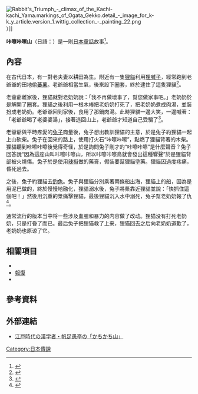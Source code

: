 [[File:Rabbit's_Triumph_-_climax_of_the_Kachi-kachi_Yama.markings_of_Ogata_Gekko.detail_-_image_for_k-k_y_article.version_1.wittig_collection_-_painting_22.png|thumb]]）]]

'''咔嚓咔嚓山'''（日語：{{lang|ja|'''かちかち山'''}}）是一則[[日本|日本]][[童話|童話]]故事<ref name="岩谷小波2014">{{cite book|author=岩谷小波|title=黄金丸|url=http://books.google.com/books?id=Ubm7BQAAQBAJ&pg=PT5|date=8 December 2014|publisher=译言协力|pages=5–|id=GGKEY:U1JTDAKX19L}}</ref>。

==內容==
在古代日本，有一對老夫妻以耕田為生。附近有一隻[[貉|狸貓]]利用[[狸囃子|狸囃子]]，經常跑到老爺爺的田地偷[[蕃薯|蕃薯]]。老爺爺相當生氣，後來設下圈套，終於逮住了這隻狸貓<ref>{{cite book|title=かちかち山 日本各地の昔話と外国の昔話|url=http://books.google.com/books?id=v-A0MwEACAAJ|year=2002|publisher=神奈川昔ばなし研究会再話集編集委員会}}</ref>。

老爺爺離家後，狸貓就對老奶奶說：「我不再做壞事了，幫您做家事吧。」老奶奶於是解開了圈套。狸貓之後利用一根木棒把老奶奶打死了，把老奶奶煮成肉湯，並裝扮成老奶奶。老爺爺回到家後，食用了那鍋肉湯。此時狸貓一邊大笑，一邊喊著：「老爺爺喝了老婆婆湯」，接著逃回山上，老爺爺才知道自己受騙了<ref name="川内彩友美2009">{{cite book|author=川内彩友美|title=かちかち山・つるのおんがえし こぞうにまけたおしょうさん・ちからたろう|url=http://books.google.com/books?id=U9WBQgAACAAJ|date=October 2009|publisher=講談社|isbn=978-4-06-215752-0}}</ref>。       

老爺爺與平時疼愛的[[兔子|兔子]]商量後，兔子想出教訓狸貓的主意，於是兔子約狸貓一起上山砍柴。兔子在回來的路上，使用打火石“咔嚓咔嚓”，點燃了狸貓背著的木柴。狸貓聽到咔嚓咔嚓後覺得奇怪，於是詢問兔子剛才的“咔嚓咔嚓”是什麼聲音？兔子回答說“因為這座山叫咔嚓咔嚓山，所以咔嚓咔嚓鳥就會發出這種響聲”於是狸貓背部被火燒傷。兔子於是使用[[辣椒|辣椒]]做的藥膏，假裝要幫狸貓塗藥。狸貓因過度疼痛，昏死過去。

之後，兔子約狸貓去[[釣魚|釣魚]]。兔子與狸貓分別乘著兩條船出海，狸貓上的船，因為是用泥巴做的，終於慢慢地融化，狸貓溺水後，兔子將槳靠近狸貓並說：「快抓住這個吧！」然後用沉重的槳痛擊狸貓，最後狸貓沉入水中溺死，兔子幫老奶奶報了仇<ref name="関敬吾2002">{{cite book|author=関敬吾|title=こぶとり爺さん・かちかち山 日本の昔ばなし|url=http://books.google.com/books?id=dEUVOQAACAAJ|date=16 May 2002|publisher=岩波書店|isbn=978-4-00-007208-3}}</ref>。

通常流行的版本当中将一些涉及血腥和暴力的内容做了改动。狸猫没有打死老奶奶，只是打昏了而已。最后兔子把狸猫救了上来，狸猫回去之后向老奶奶道歉了，老奶奶也原谅了它。

==相關項目==
* {{link-ja|盟神探湯|盟神探湯}}
* [[報復|報復]]
* {{link-ja|玉兔 (歌舞伎)|玉兎 (舞踊)}}

==參考資料==
{{reflist}}

==外部連結==
* [http://kambun.jp/kambun/hoashi-kachikachi-yaku.htm 江戸時代の漢学者・帆足愚亭の「かちかち山」]{{Wayback|url=http://kambun.jp/kambun/hoashi-kachikachi-yaku.htm |date=20160304104821 }}

[[Category:日本傳說|Category:日本傳說]]
